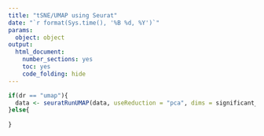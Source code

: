 ```yaml
---
title: "tSNE/UMAP using Seurat"
date: "`r format(Sys.time(), '%B %d, %Y')`"
params:
  object: object
output:
  html_document:
    number_sections: yes
    toc: yes
    code_folding: hide
---
```

```r
if(dr == "umap"){
  data <- seuratRunUMAP(data, useReduction = "pca", dims = significant_PC, verbose = FALSE)
}else{
  
}
```